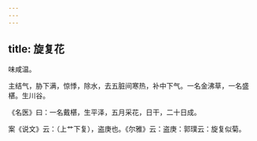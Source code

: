 ```yaml
---
---
---
```

title: 旋复花
---



味咸温。

主结气，胁下满，惊悸，除水，去五脏间寒热，补中下气。一名金沸草，一名盛椹。生川谷。

《名医》曰：一名戴椹，生平泽，五月采花，日干，二十日成。

案《说文》云：（上艹下复），盗庚也。《尔雅》云：盗庚：郭璞云：旋复似菊。